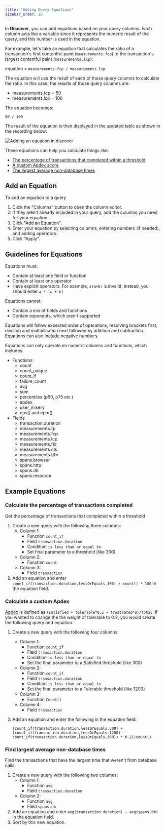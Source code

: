 ```yaml
---
title: "Adding Query Equations"
sidebar_order: 10
---
```


In **Discover**, you can add equations based on your query columns. Each column acts like a variable since it represents the numeric result of the query, and this number is used in the equation.

For example, let's take an equation that calculates the ratio of a transaction's first contentful paint (`measurements.fcp`) to the transaction's largest contentful paint (`measurements.lcp`):

equation = `measurements.fcp / measurements.lcp`

The equation will use the result of each of those query columns to calculate the ratio. In this case, the results of those query columns are:

- measurements.fcp = 50
- measurements.lcp = 100

The equation becomes:

`50 / 100`

The result of the equation is then displayed in the updated table as shown in the recording below:

![Adding an equation in discover](./add_equation.gif)

These equations can help you calculate things like:

- [The percentage of transactions that completed within a threshold](#calculate-the-percentage-of-transactions-completed)
- [A custom Apdex score](#calculate-a-custom-apdex)
- [The largest average non-database times](#find-largest-average-non-database-times)

## Add an Equation

To add an equation to a query

1. Click the "Columns" button to open the column editor.
2. If they aren't already included in your query, add the columns you need for your equation.
3. Click "Add an Equation".
4. Enter your equation by selecting columns, entering numbers (if needed), and adding operators.
5. Click "Apply".

## Guidelines for Equations

Equations must:

- Contain at least one field or function
- Contain at least one operator
- Have explicit operators. For example, `a(a+b)` is invalid; instead, you should enter `a * (a + b)`

Equations cannot:

- Contain a mix of fields and functions
- Contain exponents, which aren't supported

Equations will follow expected order of operations, resolving brackets first, division and multiplication next followed by addition and subtraction. Equations can also include negative numbers.

Equations can only operate on numeric columns and functions, which includes:

- Functions:
    - count
    - count_unique
    - count_if
    - failure_count
    - avg
    - sum
    - percentiles (p50, p75 etc.)
    - apdex
    - user_misery
    - eps() and epm()
- Fields
    - transaction.duration
    - measurements.fp
    - measurements.fcp
    - measurements.lcp
    - measurements.fid
    - measurements.cls
    - measurements.ttfb
    - spans.browser
    - spans.http
    - spans.db
    - spans.resource

## Example Equations

### Calculate the percentage of transactions completed

Get the percentage of transactions that completed within a threshold

1. Create a new query with the following three columns:
    - Column 1:
        - Function  `count_if`
        - Field `transaction.duration`
        - Condition `is less than or equal to`
        - Set final parameter to a threshold (like 300)
    - Column 2:
        - Function `count`
    - Column 3:
        - Field `transaction`
2. Add an equation and enter  `count_if(transaction.duration,lessOrEquals,300) / count() * 100` in the equation field.

### Calculate a custom Apdex

[Apdex](/product/performance/metrics/#apdex) is defined as `(satisfied + tolerable*0.5 + frustrated*0)/total`. If you wanted to change the the weight of tolerable to 0.2, you would create the following query and equation.

1. Create a new query with the following four columns:
    - Column 1:
        - Function `count_if`
        - Field  `transaction.duration`
        - Condition `is less than or equal to`
        - Set the final parameter to a Satisfied threshold (like 300)
    - Column 2:
        - Function `count_if`
        - Field `transaction.duration`
        - Condition `is less than or equal to`
        - Set the final parameter to a Tolerable threshold (like 1200)
    - Column 3:
        - Function `Count()`
    - Column 4:
        - Field  `transaction`
2. Add an equation and enter the following in the equation field:

    `(count_if(transaction.duration,lessOrEquals,300) + (count_if(transaction.duration,lessOrEquals,1200) - count_if(transaction.duration,lessOrEquals,300)) * 0.2)/count()`

### Find largest average non-database times

Find the transactions that have the largest time that weren't from database calls.

1. Create a new query with the following two columns:
    - Column 1:
        - Function `avg`
        - Field `transaction.duration`
    - Column 2:
        - Function  `avg`
        - Field  `spans.db`
2. Add an equation and enter `avg(transaction.duration) - avg(spans.db)` in the equation field.
3. Sort by this new equation.
